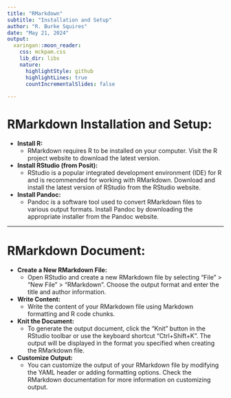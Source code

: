 ```yaml
---
title: "RMarkdown"
subtitle: "Installation and Setup"
author: "R. Burke Squires"
date: "May 21, 2024"
output:
  xaringan::moon_reader:
    css: mckpam.css
    lib_dir: libs
    nature:
      highlightStyle: github
      highlightLines: true
      countIncrementalSlides: false
      
---
```


# RMarkdown Installation and Setup:

- **Install R:** 
  - RMarkdown requires R to be installed on your computer. Visit the R project website to download the latest version.

- **Install RStudio (from Posit):** 
  - RStudio is a popular integrated development environment (IDE) for R and is recommended for working with RMarkdown. Download and install the latest version of RStudio from the RStudio website.

- **Install Pandoc:** 
  - Pandoc is a software tool used to convert RMarkdown files to various output formats. Install Pandoc by downloading the appropriate installer from the Pandoc website.

---
# RMarkdown Document:


- **Create a New RMarkdown File:** 
  - Open RStudio and create a new RMarkdown file by selecting "File" > "New File" > "RMarkdown". Choose the output format and enter the title and author information.

- **Write Content:** 
  - Write the content of your RMarkdown file using Markdown formatting and R code chunks.

- **Knit the Document:** 
  - To generate the output document, click the "Knit" button in the RStudio toolbar or use the keyboard shortcut "Ctrl+Shift+K". The output will be displayed in the format you specified when creating the RMarkdown file.

- **Customize Output:** 
  - You can customize the output of your RMarkdown file by modifying the YAML header or adding formatting options. Check the RMarkdown documentation for more information on customizing output.